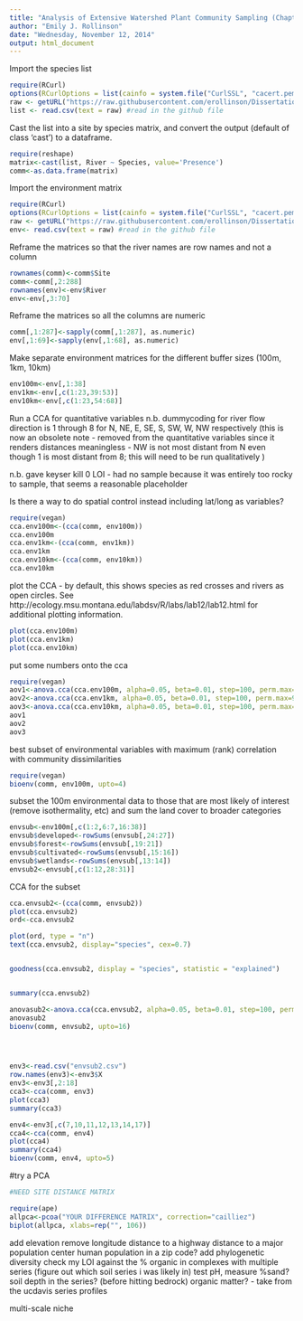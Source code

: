 ```yaml
---
title: "Analysis of Extensive Watershed Plant Community Sampling (Chapter 3 pt 1)"
author: "Emily J. Rollinson"
date: "Wednesday, November 12, 2014"
output: html_document
---
```


Import the species list
```r
require(RCurl)
options(RCurlOptions = list(cainfo = system.file("CurlSSL", "cacert.pem", package = "RCurl")))
raw <- getURL("https://raw.githubusercontent.com/erollinson/Dissertation/master/2013_species_presence_list.csv") #insert the  raw URL for the data file on github here
list <- read.csv(text = raw) #read in the github file
```

Cast the list into a site by species matrix, and convert the output (default of class 'cast') to a dataframe.

```r
require(reshape)
matrix<-cast(list, River ~ Species, value='Presence')
comm<-as.data.frame(matrix)
```

Import the environment matrix
```r
require(RCurl)
options(RCurlOptions = list(cainfo = system.file("CurlSSL", "cacert.pem", package = "RCurl")))
raw <- getURL("https://raw.githubusercontent.com/erollinson/Dissertation/master/2013_sites_allenvt_quant.csv") #insert the  raw URL for the data file on github here
env<- read.csv(text = raw) #read in the github file
```

Reframe the matrices so that the river names are row names and not a column
```r
rownames(comm)<-comm$Site
comm<-comm[,2:288]
rownames(env)<-env$River
env<-env[,3:70]
```

Reframe the matrices so all the columns are numeric
```r
comm[,1:287]<-sapply(comm[,1:287], as.numeric)
env[,1:69]<-sapply(env[,1:68], as.numeric)
```

Make separate environment matrices for the different buffer sizes (100m, 1km, 10km)
```r
env100m<-env[,1:38]
env1km<-env[,c(1:23,39:53)]
env10km<-env[,c(1:23,54:68)]
```

Run a CCA for quantitative variables
n.b. dummycoding for river flow direction is 1 through 8 for N, NE, E, SE, S, SW, W, NW respectively (this is now an obsolete note - removed from the quantitative variables since it renders distances meaningless - NW is not most distant from N even though 1 is most distant from 8; this will need to be run qualitatively
)

n.b. gave keyser kill 0 LOI - had no sample because it was entirely too rocky to sample, that seems a reasonable placeholder

Is there a way to do spatial control instead including lat/long as variables?


```r
require(vegan)
cca.env100m<-(cca(comm, env100m))
cca.env100m
cca.env1km<-(cca(comm, env1km))
cca.env1km
cca.env10km<-(cca(comm, env10km))
cca.env10km
```


plot the CCA - by default, this shows species as red crosses and rivers as open circles. See http://ecology.msu.montana.edu/labdsv/R/labs/lab12/lab12.html for additional plotting information.

```r
plot(cca.env100m)
plot(cca.env1km)
plot(cca.env10km)
```


put some numbers onto the cca

```r
require(vegan)
aov1<-anova.cca(cca.env100m, alpha=0.05, beta=0.01, step=100, perm.max=999)
aov2<-anova.cca(cca.env1km, alpha=0.05, beta=0.01, step=100, perm.max=999)
aov3<-anova.cca(cca.env10km, alpha=0.05, beta=0.01, step=100, perm.max=999)
aov1
aov2
aov3
```


best subset of environmental variables with maximum (rank) correlation with community dissimilarities

```r
require(vegan)
bioenv(comm, env100m, upto=4)
```

subset the 100m environmental data to those that are most likely of interest (remove isothermality, etc) and sum the land cover to broader categories

```r
envsub<-env100m[,c(1:2,6:7,16:38)]
envsub$developed<-rowSums(envsub[,24:27])
envsub$forest<-rowSums(envsub[,19:21])
envsub$cultivated<-rowSums(envsub[,15:16])
envsub$wetlands<-rowSums(envsub[,13:14])
envsub2<-envsub[,c(1:12,28:31)]
```

CCA for the subset

```r
cca.envsub2<-(cca(comm, envsub2))
plot(cca.envsub2)
ord<-cca.envsub2

plot(ord, type = "n")
text(cca.envsub2, display="species", cex=0.7)


goodness(cca.envsub2, display = "species", statistic = "explained")


summary(cca.envsub2)

anovasub2<-anova.cca(cca.envsub2, alpha=0.05, beta=0.01, step=100, perm.max=999)
anovasub2
bioenv(comm, envsub2, upto=16)




env3<-read.csv("envsub2.csv")
row.names(env3)<-env3$X
env3<-env3[,2:18]
cca3<-cca(comm, env3)
plot(cca3)
summary(cca3)

env4<-env3[,c(7,10,11,12,13,14,17)]
cca4<-cca(comm, env4)
plot(cca4)
summary(cca4)
bioenv(comm, env4, upto=5)

```

#try a PCA
```r

#NEED SITE DISTANCE MATRIX

require(ape)
allpca<-pcoa("YOUR DIFFERENCE MATRIX", correction="cailliez")
biplot(allpca, xlabs=rep("", 106))
```

add elevation remove longitude
distance to a highway
distance to a major population center
human population in a zip code?
add phylogenetic diversity
check my LOI against the % organic in complexes with multiple series (figure out which soil series i was likely in)
test pH, measure %sand?
soil depth in the series?  (before hitting bedrock) organic matter?   - take from the ucdavis series profiles

multi-scale niche